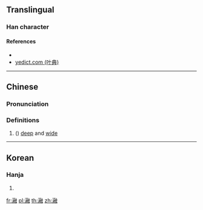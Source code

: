 {{character info/new}}
==Translingual==

===Han character===
{{Han char|rn=85|rad=水|as=16|sn=19|four=35136|canj=EMBI,XXEMB|ids=⿰氵融}}

====References====
* {{Han ref|kx=0660.050|dkj=18657|hdz=31782.070|uh=701C|ud=28700|bh=F267|bd=62055}}
* [http://yedict.com/htm/70/701C.htm yedict.com (叶典)]

----

==Chinese==
{{zh-forms}}

===Pronunciation===
{{zh-pron
|m=róng
|c=jung4
|mc=y
|oc=y
|ma=
|cat=a
}}

===Definitions===
{{zh-hanzi}}

# {{lb|zh|body of water}} ({{zh-only|浺瀜}}) [[deep]] and [[wide]]

----

==Korean==

===Hanja===
{{ko-hanja|hangeul=융|eumhun=|rv=yung|mr=yung|y=yung}}

# {{defn|lang=ko|sort=水16}}

[[fr:瀜]]
[[pl:瀜]]
[[th:瀜]]
[[zh:瀜]]